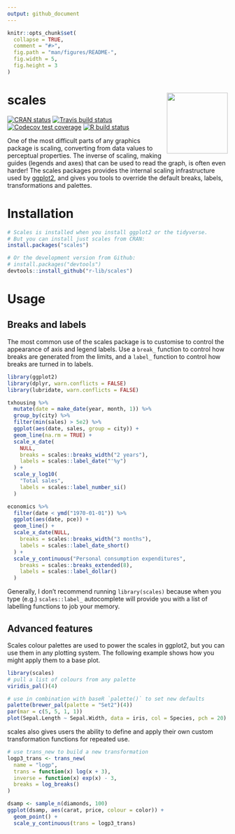 ```yaml
---
output: github_document
---
```


<!-- README.md is generated from README.Rmd. Please edit that file -->

```r
knitr::opts_chunk$set(
  collapse = TRUE,
  comment = "#>",
  fig.path = "man/figures/README-",
  fig.width = 5,
  fig.height = 3
)
```

# scales <a href='https://scales.r-lib.org'><img src='man/figures/logo.png' align="right" height="139" /></a>
 
<!-- badges: start -->
[![CRAN status](https://www.r-pkg.org/badges/version/scales)](https://CRAN.R-project.org/package=scales)
[![Travis build status](https://travis-ci.org/r-lib/scales.svg?branch=master)](https://travis-ci.org/r-lib/scales)
[![Codecov test coverage](https://codecov.io/gh/r-lib/scales/branch/master/graph/badge.svg)](https://codecov.io/gh/r-lib/scales?branch=master)
[![R build status](https://github.com/r-lib/scales/workflows/R-CMD-check/badge.svg)](https://github.com/r-lib/scales/actions?workflow=R-CMD-check)
<!-- badges: end -->

One of the most difficult parts of any graphics package is scaling, converting from data values to perceptual properties. The inverse of scaling, making guides (legends and axes) that can be used to read the graph, is often even harder! The scales packages provides the internal scaling infrastructure used by [ggplot2](http://ggplot2.tidyverse.org/), and gives you tools to override the default breaks, labels, transformations and palettes.

# Installation

```r
# Scales is installed when you install ggplot2 or the tidyverse.
# But you can install just scales from CRAN:
install.packages("scales")

# Or the development version from Github:
# install.packages("devtools")
devtools::install_github("r-lib/scales")
```
  
# Usage

## Breaks and labels

The most common use of the scales package is to customise to control the appearance of axis and legend labels. Use a `break_` function to control how breaks are generated from the limits, and a `label_` function to control how breaks are turned in to labels.

```r
library(ggplot2)
library(dplyr, warn.conflicts = FALSE)
library(lubridate, warn.conflicts = FALSE)

txhousing %>% 
  mutate(date = make_date(year, month, 1)) %>% 
  group_by(city) %>% 
  filter(min(sales) > 5e2) %>% 
  ggplot(aes(date, sales, group = city)) + 
  geom_line(na.rm = TRUE) + 
  scale_x_date(
    NULL,
    breaks = scales::breaks_width("2 years"), 
    labels = scales::label_date("'%y")
  ) + 
  scale_y_log10(
    "Total sales",
    labels = scales::label_number_si()
  )

economics %>% 
  filter(date < ymd("1970-01-01")) %>% 
  ggplot(aes(date, pce)) + 
  geom_line() + 
  scale_x_date(NULL,
    breaks = scales::breaks_width("3 months"), 
    labels = scales::label_date_short()
  ) + 
  scale_y_continuous("Personal consumption expenditures",
    breaks = scales::breaks_extended(8),
    labels = scales::label_dollar()  
  )
```

Generally, I don't recommend running `library(scales)` because when you type (e.g.) `scales::label_` autocomplete will provide you with a list of labelling functions to job your memory.

## Advanced features

Scales colour palettes are used to power the scales in ggplot2, but you can use them in any plotting system. The following example shows how you might apply them to a base plot.

```r
library(scales)
# pull a list of colours from any palette
viridis_pal()(4)

# use in combination with baseR `palette()` to set new defaults
palette(brewer_pal(palette = "Set2")(4))
par(mar = c(5, 5, 1, 1))
plot(Sepal.Length ~ Sepal.Width, data = iris, col = Species, pch = 20)
```

scales also gives users the ability to define and apply their own custom 
transformation functions for repeated use.

```r
# use trans_new to build a new transformation
logp3_trans <- trans_new(
  name = "logp",
  trans = function(x) log(x + 3),
  inverse = function(x) exp(x) - 3,
  breaks = log_breaks()
)

dsamp <- sample_n(diamonds, 100)
ggplot(dsamp, aes(carat, price, colour = color)) +
  geom_point() + 
  scale_y_continuous(trans = logp3_trans)
```
